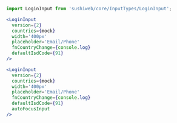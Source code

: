 
<Meta title='LoginInput' component={LoginInput} />

```jsx
import LoginInput from 'sushiweb/core/InputTypes/LoginInput';
```

<LoginInputStory />

```jsx
<LoginInput
  version={2}
  countries={mock}
  width='400px'
  placeholder='Email/Phone'
  fnCountryChange={console.log}
  defaultIsdCode={91}
/>

<LoginInput
  version={2}
  countries={mock}
  width='400px'
  placeholder='Email/Phone'
  fnCountryChange={console.log}
  defaultIsdCode={91}
  autoFocusInput
/>
```
